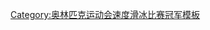 {{navbox
| name = 奥林匹克运动会速度滑冰比赛男子1500米冠军
| title = [[File:Olympic rings.svg|30px]] [[奥林匹克运动会速度滑冰奖牌得主列表|奥林匹克运动会速度滑冰比赛男子1500米冠军]]
| titlestyle = background:gold;
| state = {{{state|autocollapse}}}
| liststyle = text-align:left;
| listclass = plainlist
| list1 = {{div col|colwidth=20em}}
* [[1924年冬季奥林匹克运动会速度滑冰比赛 - 男子1500米|1924]]：{{flagicon|FIN}} [[克拉斯·通贝里]]
* [[Speed skating at the 1928 Winter Olympics – Men's 1500 metres|1928]]：{{flagicon|FIN}} [[克拉斯·通贝里]]
* [[Speed skating at the 1932 Winter Olympics – Men's 1500 metres|1932]]：{{flagicon|USA}} [[杰克·谢伊]]
* [[Speed skating at the 1936 Winter Olympics – Men's 1500 metres|1936]]：{{flagicon|NOR}} [[沙莱斯·马蒂森]]
* [[Speed skating at the 1948 Winter Olympics – Men's 1500 metres|1948]]：{{flagicon|NOR}} [[斯韦勒·法斯塔]]
* [[Speed skating at the 1952 Winter Olympics – Men's 1500 metres|1952]]：{{flagicon|NOR}} [[亚尔马·安德森]]
* [[Speed skating at the 1956 Winter Olympics – Men's 1500 metres|1956]]：{{flagicon|URS}} [[叶夫根尼·格里申 (速度滑冰运动员)|叶夫根尼·格里申]]<br/>{{0|1956：}}{{flagicon|URS}} [[尤里·米哈伊洛夫]]
* [[Speed skating at the 1960 Winter Olympics – Men's 1500 metres|1960]]：{{flagicon|NOR}} [[罗阿尔·奥斯]]<br/>{{0|1960：}}{{flagicon|URS}} [[叶夫根尼·格里申 (速度滑冰运动员)|叶夫根尼·格里申]]
* [[Speed skating at the 1964 Winter Olympics – Men's 1500 metres|1964]]：{{flagicon|URS}} [[安特斯·安特松]]
* [[Speed skating at the 1968 Winter Olympics – Men's 1500 metres|1968]]：{{flagicon|NED}} [[克斯·弗凯尔克]]
* [[Speed skating at the 1972 Winter Olympics – Men's 1500 metres|1972]]：{{flagicon|NED}} [[阿尔德·斯亨克]]
* [[Speed skating at the 1976 Winter Olympics – Men's 1500 metres|1976]]：{{flagicon|NOR}} [[扬·埃伊尔·斯托尔霍尔特]]
* [[Speed skating at the 1980 Winter Olympics – Men's 1500 metres|1980]]：{{flagicon|USA}} [[埃里克·海登]]
* [[Speed skating at the 1984 Winter Olympics – Men's 1500 metres|1984]]：{{flagicon|CAN}} [[加埃唐·布歇]]
* [[Speed skating at the 1988 Winter Olympics – Men's 1500 metres|1988]]：{{flagicon|GDR}} [[安德烈·霍夫曼 (速度滑冰运动员)|安德烈·霍夫曼]]
* [[Speed skating at the 1992 Winter Olympics – Men's 1500 metres|1992]]：{{flagicon|NOR}} [[约翰·奥拉夫·科斯]]
* [[Speed skating at the 1994 Winter Olympics – Men's 1500 metres|1994]]：{{flagicon|NOR}} [[约翰·奥拉夫·科斯]]
* [[Speed skating at the 1998 Winter Olympics – Men's 1500 metres|1998]]：{{flagicon|NOR}} [[奥德内·森罗尔]]
* [[Speed skating at the 2002 Winter Olympics – Men's 1500 metres|2002]]：{{flagicon|USA}} [[德里克·帕拉]]
* [[Speed skating at the 2006 Winter Olympics – Men's 1500 metres|2006]]：{{flagicon|ITA}} [[恩里科·法布里斯]]
* [[Speed skating at the 2010 Winter Olympics – Men's 1500 metres|2010]]：{{flagicon|NED}} [[马克·特伊特尔特]]
* [[Speed skating at the 2014 Winter Olympics – Men's 1500 metres|2014]]：{{flagicon|POL}} [[兹比格涅夫·布鲁德卡]]
* [[Speed skating at the 2018 Winter Olympics – Men's 1500 metres|2018]]：{{flagicon|NED}} [[克耶尔德·努伊斯]]
* [[2022年冬季奥林匹克运动会速度滑冰男子1500米比赛|2022]]：{{flagicon|NED}} [[克耶尔德·努伊斯]]
{{div col end}}
}}<noinclude>
{{collapsible option}}
[[Category:奥林匹克运动会速度滑冰比赛冠军模板]]
</noinclude>